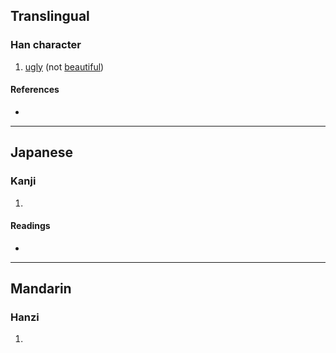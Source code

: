 {{character info/new}}
==Translingual==

===Han character===
{{Han char|rn=9|rad=人|as=14|sn=16|four=|canj=OSIT,OSMT|ids=⿰亻監}}

# [[ugly]] (not [[beautiful]])

====References====
* {{Han ref|kx=0120.010|dkj=01229|dj=0253.160|hdz=10230.050|uh=5116|ud=20758}}

----

==Japanese==

===Kanji===
{{ja-kanji|grade=|rs=人14}}

# {{defn|lang=ja|sort=人14}}

====Readings====
* {{ja-readings|on=[[らん]] (ran)|kun=[[みにくい]] (minikui)}}

----

==Mandarin==

===Hanzi===
{{cmn-hanzi|pin=[[lán]] ([[lan2]])|wg=lan<sup>2</sup>}}

# {{defn|lang=cmn|sort=人14}}
